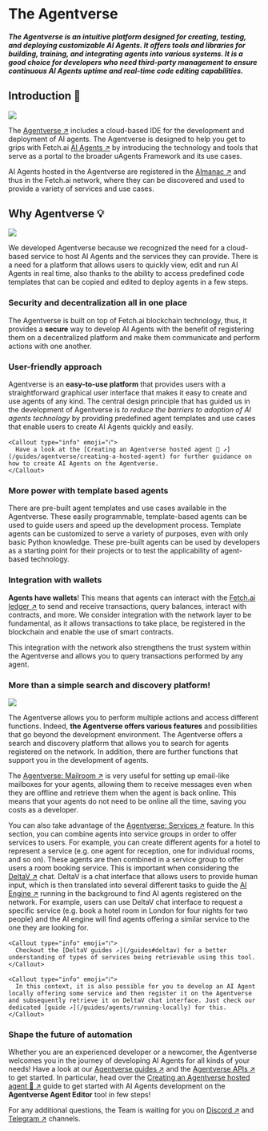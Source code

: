 
# The Agentverse

#### _The Agentverse is an intuitive platform designed for creating, testing, and deploying customizable AI Agents. It offers tools and libraries for building, training, and integrating agents into various systems. It is a good choice for developers who need third-party management to ensure continuous AI Agents uptime and real-time code editing capabilities._

## Introduction 🚀

![](../../../src/images/missing.jpeg)

The [Agentverse ↗️](https://agentverse.ai/) includes a cloud-based IDE for the development and deployment of AI agents. The Agentverse is designed to help you get to grips with Fetch.ai [AI Agents ↗️](/concepts/agents/agents) by introducing the technology and tools that serve as a portal to the broader uAgents Framework and its use cases.

AI Agents hosted in the Agentverse are registered in the [Almanac ↗️](/references/contracts/uagents-almanac/almanac-overview) and thus in the Fetch.ai network, where they can be discovered and used to provide a variety of services and use cases.

## Why Agentverse 💡

![](../../../src/images/why-agentverse.png)

We developed Agentverse because we recognized the need for a cloud-based service to host AI Agents and the services they can provide. There is a need for a platform that allows users to quickly view, edit and run AI Agents in real time, also thanks to the ability to access predefined code templates that can be copied and edited to deploy agents in a few steps.

### Security and decentralization all in one place

The Agentverse is built on top of Fetch.ai blockchain technology, thus, it provides a **secure** way to develop AI Agents with the benefit of registering them on a decentralized platform and make them communicate and perform actions with one another.

### User-friendly approach

Agentverse is an **easy-to-use platform** that provides users with a straightforward graphical user interface that makes it easy to create and use agents of any kind. The central design principle that has guided us in the development of Agentverse is _to reduce the barriers to adoption of AI agents technology_ by providing predefined agent templates and use cases that enable users to create AI Agents quickly and easily.

    <Callout type="info" emoji="ℹ️">
      Have a look at the [Creating an Agentverse hosted agent 🤖 ↗️](/guides/agentverse/creating-a-hosted-agent) for further guidance on how to create AI Agents on the Agentverse.
    </Callout>

### More power with template based agents

There are pre-built agent templates and use cases available in the Agentverse. These easily programmable, template-based agents can be used to guide users and speed up the development process. Template agents can be customized to serve a variety of purposes, even with only basic Python knowledge. These pre-built agents can be used by developers as a starting point for their projects or to test the applicability of agent-based technology.

### Integration with wallets

**Agents have wallets**! This means that agents can interact with the [Fetch.ai ledger ↗️](/concepts/fetch-network/ledger/intro) to send and receive transactions, query balances, interact with contracts, and more. We consider integration with the network layer to be fundamental, as it allows transactions to take place, be registered in the blockchain and enable the use of smart contracts.

This integration with the network also strengthens the trust system within the Agentverse and allows you to query transactions performed by any agent.

### More than a simple search and discovery platform!

![](../../../src/images/missing.jpeg)

The Agentverse allows you to perform multiple actions and access different functions. Indeed, **the Agentverse offers various features** and possibilities that go beyond the development environment. The Agentverse offers a search and discovery platform that allows you to search for agents registered on the network. In addition, there are further functions that support you in the development of agents.

The [Agentverse: Mailroom ↗️](/concepts/agent-services/agent-mail) is very useful for setting up email-like mailboxes for your agents, allowing them to receive messages even when they are offline and retrieve them when the agent is back online. This means that your agents do not need to be online all the time, saving you costs as a developer.

You can also take advantage of the [Agentverse: Services ↗️](/concepts/agent-services/services) feature. In this section, you can combine agents into service groups in order to offer services to users. For example, you can create different agents for a hotel to represent a service (e.g. one agent for reception, one for individual rooms, and so on). These agents are then combined in a service group to offer users a room booking service. This is important when considering the [DeltaV ↗️](/concepts/deltav/intro) chat. DeltaV is a chat interface that allows users to provide human input, which is then translated into several different tasks to guide the [AI Engine ↗️](/concepts/ai-engine/ai-engine-intro) running in the background to find AI agents registered on the network. For example, users can use DeltaV chat interface to request a specific service (e.g. book a hotel room in London for four nights for two people) and the AI engine will find agents offering a similar service to the one they are looking for.

    <Callout type="info" emoji="ℹ️">
      Checkout the [DeltaV guides ↗️](/guides#deltav) for a better understanding of types of services being retrievable using this tool.
    </Callout>

    <Callout type="info" emoji="ℹ️">
      In this context, it is also possible for you to develop an AI Agent locally offering some service and then register it on the Agentverse and subsequently retrieve it on DeltaV chat interface. Just check our dedicated [guide ↗️](/guides/agents/running-locally) for this.
    </Callout>

### Shape the future of automation

Whether you are an experienced developer or a newcomer, the Agentverse welcomes you in the journey of developing AI Agents for all kinds of your needs! Have a look at our [Agentverse guides ↗️](/guides#agentverse) and  the [Agentverse APIs ↗️](/apis#agentverse-apis) to get started. In particular, head over the [Creating an Agentverse hosted agent 🤖 ↗️](/guides/agentverse/creating-a-hosted-agent) guide to get started with AI Agents development on the **Agentverse Agent Editor** tool in few steps!

For any additional questions, the Team is waiting for you on [Discord ↗️](https://discord.gg/fetchai) and [Telegram ↗️](https://t.me/fetch_ai) channels.
